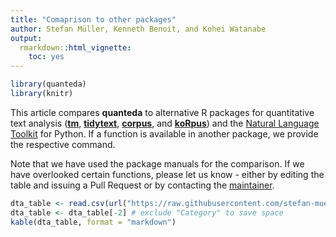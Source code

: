 ```yaml
---
title: "Comaprison to other packages"
author: Stefan Müller, Kenneth Benoit, and Kohei Watanabe
output: 
  rmarkdown::html_vignette:
    toc: yes
---
```


```r
library(quanteda)
library(knitr)
```
This article compares **quanteda** to alternative R packages for quantitative text analysis ([**tm**](https://cran.r-project.org/web/packages/tm/index.html), [**tidytext**](https://cran.r-project.org/web/packages/tidytext/index.html), [**corpus**](https://cran.r-project.org/web/packages/corpus/index.html), and [**koRpus**](https://cran.r-project.org/web/packages/koRpus/)) and the [Natural Language Toolkit](http://www.nltk.org/index.html) for Python. If a function is available in another package, we provide the respective command. 

Note that we have used the package manuals for the comparison. If we have overlooked certain functions, please let us know - either by editing the table and issuing a Pull Request or by contacting the [maintainer](K.R.Benoit@lse.ac.uk).

```r
dta_table <- read.csv(url("https://raw.githubusercontent.com/stefan-mueller/table-compare-quanteda/master/compare_quanteda.csv"))
dta_table <- dta_table[-2] # exclude "Category" to save space
kable(dta_table, format = "markdown")
```


